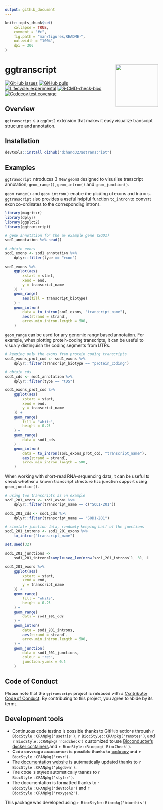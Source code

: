 ```yaml
---
output: github_document
---
```


```r
knitr::opts_chunk$set(
    collapse = TRUE,
    comment = "#>",
    fig.path = "man/figures/README-",
    out.width = "100%",
    dpi = 300
)
```

# ggtranscript <img src="man/figures/ggtranscript_logo_cropped.svg" align="right" height="139" />

<!-- badges: start -->
[![GitHub issues](https://img.shields.io/github/issues/dzhang32/ggtranscript)](https://github.com/dzhang32/ggtranscript/issues)
[![GitHub pulls](https://img.shields.io/github/issues-pr/dzhang32/ggtranscript)](https://github.com/dzhang32/ggtranscript/pulls)
[![Lifecycle: experimental](https://img.shields.io/badge/lifecycle-experimental-orange.svg)](https://lifecycle.r-lib.org/articles/stages.html#experimental)
[![R-CMD-check-bioc](https://github.com/dzhang32/ggtranscript/workflows/R-CMD-check-bioc/badge.svg)](https://github.com/dzhang32/ggtranscript/actions)
[![Codecov test coverage](https://codecov.io/gh/dzhang32/ggtranscript/branch/main/graph/badge.svg)](https://app.codecov.io/gh/dzhang32/ggtranscript?branch=main)
<!-- badges: end -->

## Overview

`ggtranscript` is a `ggplot2` extension that makes it easy visualize transcript structure and annotation. 

## Installation

```r
devtools::install_github("dzhang32/ggtranscript")
```

## Examples

`ggtranscript` introduces 3 new `geom`s designed to visualise transcript annotation; `geom_range()`, `geom_intron()` and `geom_junction()`.  

`geom_range()` and `geom_intron()` enable the plotting of exons and introns. `ggtranscript` also provides a useful helpful function `to_intron` to convert exon co-ordinates to the corresponding introns. 

```r

library(magrittr)
library(dplyr)
library(ggplot2)
library(ggtranscript)

# gene annotation for the an example gene (SOD1)
sod1_annotation %>% head()

# obtain exons
sod1_exons <- sod1_annotation %>%
    dplyr::filter(type == "exon")

sod1_exons %>%
    ggplot(aes(
        xstart = start,
        xend = end,
        y = transcript_name
    )) +
    geom_range(
        aes(fill = transcript_biotype)
    ) +
    geom_intron(
        data = to_intron(sod1_exons, "transcript_name"),
        aes(strand = strand),
        arrow.min.intron.length = 500,
    )
```

`geom_range` can be used for any genomic range based annotation. For example, when plotting protein-coding transcripts, it can be useful to visually distinguish the coding segments from UTRs. 

```r

# keeping only the exons from protein coding transcripts
sod1_exons_prot_cod <- sod1_exons %>%
    dplyr::filter(transcript_biotype == "protein_coding")

# obtain cds
sod1_cds <- sod1_annotation %>%
    dplyr::filter(type == "CDS")

sod1_exons_prot_cod %>%
    ggplot(aes(
        xstart = start,
        xend = end,
        y = transcript_name
    )) +
    geom_range(
        fill = "white",
        height = 0.25
    ) +
    geom_range(
        data = sod1_cds
    ) +
    geom_intron(
        data = to_intron(sod1_exons_prot_cod, "transcript_name"),
        aes(strand = strand),
        arrow.min.intron.length = 500,
    )
```

When working with short-read RNA-sequencing data, it can be useful to check whether a known transcript structure has junction support using `geom_junction()`. 

```r

# using two transcripts as an example
sod1_201_exons <- sod1_exons %>%
    dplyr::filter(transcript_name == c("SOD1-201"))

sod1_201_cds <- sod1_cds %>%
    dplyr::filter(transcript_name == "SOD1-201")

# simulate junction data, randomly keeping half of the junctions
sod1_201_introns <- sod1_201_exons %>%
    to_intron("transcript_name")

set.seed(32)

sod1_201_junctions <-
    sod1_201_introns[sample(seq_len(nrow(sod1_201_introns)), 3), ]

sod1_201_exons %>%
    ggplot(aes(
        xstart = start,
        xend = end,
        y = transcript_name
    )) +
    geom_range(
        fill = "white",
        height = 0.25
    ) +
    geom_range(
        data = sod1_201_cds
    ) +
    geom_intron(
        data = sod1_201_introns,
        aes(strand = strand),
        arrow.min.intron.length = 500,
    ) +
    geom_junction(
        data = sod1_201_junctions,
        colour = "red",
        junction.y.max = 0.5
    )
```

## Code of Conduct

Please note that the `ggtranscript` project is released with a [Contributor Code of Conduct](http://bioconductor.org/about/code-of-conduct/). By contributing to this project, you agree to abide by its terms.

## Development tools

* Continuous code testing is possible thanks to [GitHub actions](https://www.tidyverse.org/blog/2020/04/usethis-1-6-0/)  through `r BiocStyle::CRANpkg('usethis')`, `r BiocStyle::CRANpkg('remotes')`, and `r BiocStyle::CRANpkg('rcmdcheck')` customized to use [Bioconductor's docker containers](https://www.bioconductor.org/help/docker/) and `r BiocStyle::Biocpkg('BiocCheck')`.
* Code coverage assessment is possible thanks to [codecov](https://codecov.io/gh) and `r BiocStyle::CRANpkg('covr')`.
* The [documentation website](http://dzhang32.github.io/ggtranscript) is automatically updated thanks to `r BiocStyle::CRANpkg('pkgdown')`.
* The code is styled automatically thanks to `r BiocStyle::CRANpkg('styler')`.
* The documentation is formatted thanks to `r BiocStyle::CRANpkg('devtools')` and `r BiocStyle::CRANpkg('roxygen2')`.

This package was developed using `r BiocStyle::Biocpkg('biocthis')`.
